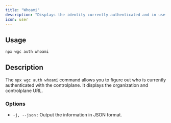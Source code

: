 ```yaml
---
title: "Whoami"
description: "Displays the identity currently authenticated and in use."
icon: user
---
```


## Usage

```bash
npx wgc auth whoami
```

## Description

The `npx wgc auth whoami` command allows you to figure out who is currently authenticated with the controlplane. It displays the organization and controlplane URL.

### Options

- `-j, --json` : Output the information in JSON format.
